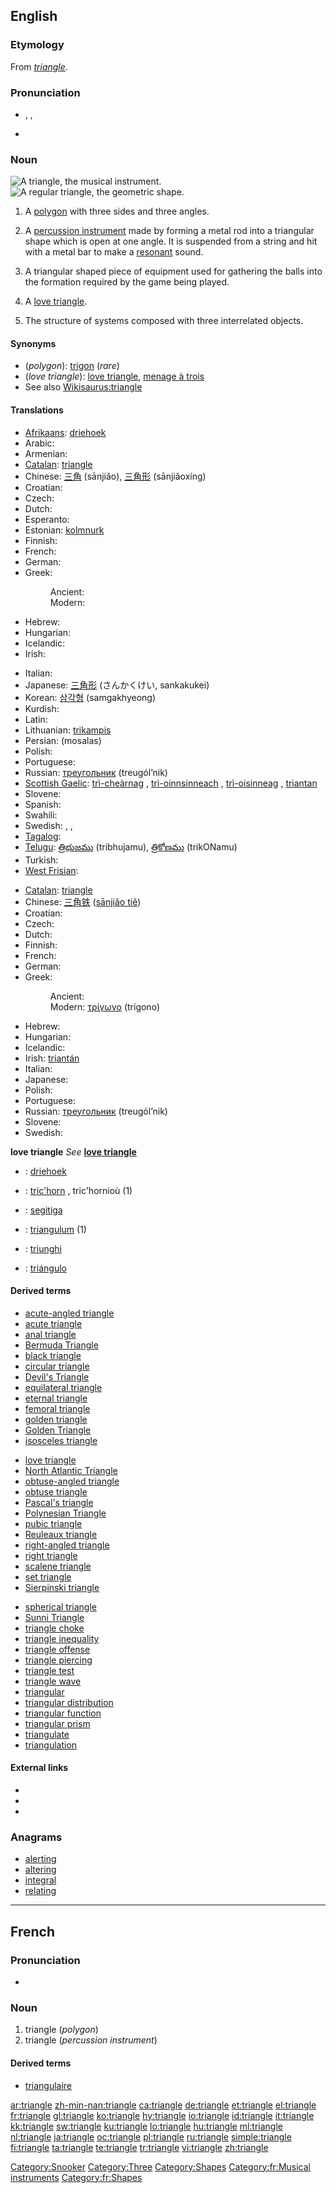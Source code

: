 {{also|Triangle}}
==English==

===Etymology===
From {{etyl|fro}} ''[[#French|triangle]]''.

===Pronunciation===
* {{enPR|trī'-ăng-gəl}}, {{IPA|/ˈtraɪæŋɡəl/}}, {{SAMPA|/"traI{Ng@l/}}
* {{audio|en-us-triangle.ogg|Audio (US)}}

===Noun===
[[Image:Triangle instrument.png|thumb|right|A '''triangle''', the musical instrument.]]
[[Image:Simple triangle.svg|thumb|right|A regular '''triangle''', the geometric shape.]]
{{en-noun}}

# {{geometry}} A [[polygon]] with three sides and three angles.
# {{music}} A [[percussion instrument]] made by forming a metal rod into a triangular shape which is open at one angle. It is suspended from a string and hit with a metal bar to make a [[resonant]] sound.
# {{context|cue sports}} A triangular shaped piece of equipment used for gathering the balls into the formation required by the game being played.
# A [[love triangle]].
# {{context|systemics}} The structure of systems composed with three interrelated objects.

====Synonyms====
* (''polygon''): [[trigon]] (''rare'')
* (''love triangle''): [[love triangle]], [[menage à trois]]
* See also [[Wikisaurus:triangle]]

====Translations====
{{trans-top|polygon}}
* [[Afrikaans]]: [[driehoek]]
* Arabic: {{Arab|[[مثلث]]}} {{unicode|(muθállaθ)}} {{m}}
* Armenian: {{t-|hy|եռանկյուն|tr=eṙankyun|sc=Armn|xs=Armenian}}
* [[Catalan]]: [[#Catalan|triangle]]
* Chinese: [[三角]] (sānjiǎo), [[三角形]] (sānjiǎoxíng)
* Croatian: {{t-|hr|trokut|m}}
* Czech: {{t+|cs|trojúhelník|m}}
* Dutch: {{t+|nl|driehoek}}
* Esperanto: {{t-|eo|triangulo|xs=Esperanto}}
* Estonian: [[kolmnurk]]
* Finnish: {{t+|fi|kolmio}}
* French: {{t+|fr|triangle|m}}
* German: {{t+|de|Dreieck|n}}
* Greek:
*: Ancient: {{tø|grc|τρίγωνον|n|tr=trígonon|sc=polytonic|xs=Ancient Greek}}
*: Modern: {{t+|el|τρίγωνο|n|tr=trígono|sc=Grek}}
* Hebrew: {{he-translation|משולש|meshulásh}} {{m}}
* Hungarian: {{t+|hu|háromszög}}
* Icelandic: {{t+|is|þríhyrningur|m}}
* Irish: {{t+|ga|triantán|m|xs=Irish}}
{{trans-mid}}
* Italian: {{t+|it|triangolo|m}}
* Japanese: [[三角形]] (さんかくけい, sankakukei)
* Korean: [[삼각형]] (samgakhyeong)
* Kurdish: {{t-|ku|سێگۆشه‌|sc=ku-Arab}}
* Latin: {{t-|la|triangulum}}
* Lithuanian: [[trikampis]] {{m}}
* Persian: {{fa-Arab|[[مثلث]]}} (mosalas)
* Polish: {{t+|pl|trójkąt|m}}
* Portuguese: {{t+|pt|triângulo|m}}
* Russian: [[треугольник]] (treugól’nik) {{m}}
* [[Scottish Gaelic]]: [[trì-cheàrnag]] {{f}}, [[trì-oinnsinneach]] {{m}}, [[trì-oisinneag]] {{f}}, [[triantan]] {{m}}
* Slovene: {{t+|sl|trikotnik|m}}
* Spanish: {{t+|es|triángulo|m}}
* Swahili: {{t+|sw|pembe tatu|xs=Swahili}}
* Swedish: {{t+|sv|triangel|c}}, {{t+|sv|trekant|c}}, {{t+|sv|trehörning|c}}
* [[Tagalog]]: {{t-|tl|tatsulok|xs=Tagalog}}
* [[Telugu]]: [[త్రిభుజము]] (tribhujamu), [[త్రికోణము]] (trikONamu)
* Turkish: {{t+|tr|üçgen}}
* [[West Frisian]]: {{t|fy|trijehoek|c|xs=West Frisian}}
{{trans-bottom}}

{{trans-top|percussion instrument}}
* [[Catalan]]: [[#Catalan|triangle]] {{m}}
* Chinese: [[三角铁]] ([[sānjiǎo tiě]])
* Croatian: {{t-|hr|trokut|m}}
* Czech: {{t-|cs|triangl|m}}
* Dutch: {{t-|nl|triangel|m}}
* Finnish: {{t+|fi|triangeli}}
* French: {{t+|fr|triangle|m}}
* German: {{t-|de|Triangel|f}}
* Greek:
*: Ancient: {{tø|grc|τρίγωνον|n|tr=trígonon|sc=polytonic|xs=Ancient Greek}}
*: Modern: [[τρίγωνο]] {{n}} (trígono)
{{trans-mid}}
* Hebrew: {{he-translation|משולש|meshulásh}} {{m}}
* Hungarian: {{t-|hu|triangulum}}
* Icelandic: {{t-|is|þríhorn|n}}
* Irish: [[triantán]] {{m}}
* Italian: {{t+|it|triangolo|m}}
* Japanese: {{t+|ja|トライアングル|tr=toraianguru|sc=Jpan}}
* Polish: {{t+|pl|trójkąt|m}}
* Portuguese: {{t+|pt|triângulo|m}}
* Russian: [[треугольник]] (treugól’nik) {{m}}
* Slovene: {{t+|sl|triangel|m}}
* Swedish: {{t+|sv|triangel|c}}
{{trans-bottom}}

'''love triangle'''
''See'' '''[[love triangle]]'''

{{checktrans-top}}
* {{ttbc|Afrikaans}}: [[driehoek]]
* {{ttbc|Breton}}: [[tric'horn]] {{m}}, tric'hornioù {{p}} (1)
* {{ttbc|Indonesian}}: [[segitiga]]
{{checktrans-mid}}
* {{ttbc|Latin}}: [[triangulum]] {{n}} (1)
* {{ttbc|Romanian}}: [[triunghi]] {{n}}
* {{ttbc|Spanish}}: [[triángulo]] {{m}}
{{checktrans-bottom}}

====Derived terms====
{{top3}}
* [[acute-angled triangle]]
* [[acute triangle]]
* [[anal triangle]]
* [[Bermuda Triangle]]
* [[black triangle]]
* [[circular triangle]]
* [[Devil's Triangle]]
* [[equilateral triangle]]
* [[eternal triangle]]
* [[femoral triangle]]
* [[golden triangle]]
* [[Golden Triangle]]
* [[isosceles triangle]]
{{mid3}}
* [[love triangle]]
* [[North Atlantic Triangle]]
* [[obtuse-angled triangle]]
* [[obtuse triangle]]
* [[Pascal's triangle]]
* [[Polynesian Triangle]]
* [[pubic triangle]]
* [[Reuleaux triangle]]
* [[right-angled triangle]]
* [[right triangle]]
* [[scalene triangle]]
* [[set triangle]]
* [[Sierpinski triangle]]
{{mid3}}
* [[spherical triangle]]
* [[Sunni Triangle]]
* [[triangle choke]]
* [[triangle inequality]]
* [[triangle offense]]
* [[triangle piercing]]
* [[triangle test]]
* [[triangle wave]]
* [[triangular]]
* [[triangular distribution]]
* [[triangular function]]
* [[triangular prism]]
* [[triangulate]]
* [[triangulation]]
{{bottom2}}

====External links====
* {{pedialite|Triangle}}
* {{pedialite|Triangle (disambiguation)}}
* {{pedialite|Triangle (instrument)}}

===Anagrams===
* [[alerting]]
* [[altering]]
* [[integral]]
* [[relating]]

[[Category:Snooker]]
[[Category:Three]]

----

==French==

===Pronunciation===
* {{audio|Fr-triangle.ogg|audio}}

===Noun===
{{fr-noun|m}}

# triangle (''polygon'')
# triangle (''percussion instrument'')

====Derived terms====
* [[triangulaire]]

[[Category:Shapes]]
[[Category:fr:Musical instruments]]
[[Category:fr:Shapes]]

[[ar:triangle]]
[[zh-min-nan:triangle]]
[[ca:triangle]]
[[de:triangle]]
[[et:triangle]]
[[el:triangle]]
[[fr:triangle]]
[[gl:triangle]]
[[ko:triangle]]
[[hy:triangle]]
[[io:triangle]]
[[id:triangle]]
[[it:triangle]]
[[kk:triangle]]
[[sw:triangle]]
[[ku:triangle]]
[[lo:triangle]]
[[hu:triangle]]
[[ml:triangle]]
[[nl:triangle]]
[[ja:triangle]]
[[oc:triangle]]
[[pl:triangle]]
[[ru:triangle]]
[[simple:triangle]]
[[fi:triangle]]
[[ta:triangle]]
[[te:triangle]]
[[tr:triangle]]
[[vi:triangle]]
[[zh:triangle]]
